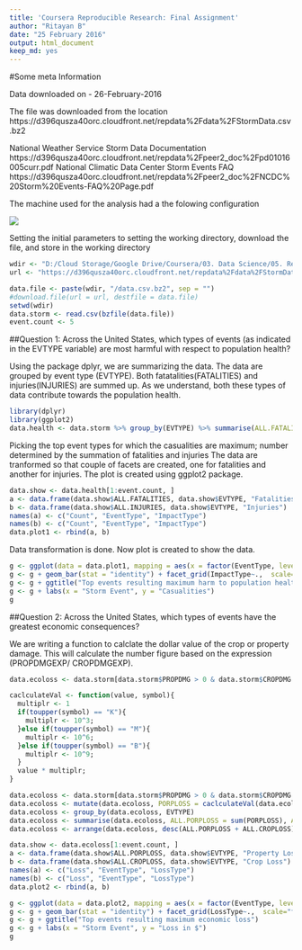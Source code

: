 ```yaml
---
title: 'Coursera Reproducible Research: Final Assignment'
author: "Ritayan B"
date: "25 February 2016"
output: html_document
keep_md: yes
---
```


#Some meta Information

Data downloaded on - 26-February-2016

The file was downloaded from the location https://d396qusza40orc.cloudfront.net/repdata%2Fdata%2FStormData.csv.bz2

National Weather Service Storm Data Documentation https://d396qusza40orc.cloudfront.net/repdata%2Fpeer2_doc%2Fpd01016005curr.pdf
National Climatic Data Center Storm Events FAQ
https://d396qusza40orc.cloudfront.net/repdata%2Fpeer2_doc%2FNCDC%20Storm%20Events-FAQ%20Page.pdf

The machine used for the analysis had a the folowing configuration

<img src="https://github.com/ritayanB/CourseraReproducibleResearch/blob/master/system.png" />

Setting the initial parameters to setting the working directory, download the file, and store in the working directory 

```r
wdir <- "D:/Cloud Storage/Google Drive/Coursera/03. Data Science/05. Reproducible Research/CourseraReproducibleResearch"
url <- "https://d396qusza40orc.cloudfront.net/repdata%2Fdata%2FStormData.csv.bz2"

data.file <- paste(wdir, "/data.csv.bz2", sep = "")
#download.file(url = url, destfile = data.file)
setwd(wdir)
data.storm <- read.csv(bzfile(data.file))
event.count <- 5

```
##Question 1: Across the United States, which types of events (as indicated in the EVTYPE variable) are most harmful with respect to population health?

Using the package dplyr, we are summarizing the data. 
The data are grouped by event type (EVTYPE). Both fatatalities(FATALITIES) and injuries(INJURIES) are summed up.
As we understand, both these types of data contribute towards the population health.

```r
library(dplyr)
library(ggplot2)
data.health <- data.storm %>% group_by(EVTYPE) %>% summarise(ALL.FATALITIES = sum(FATALITIES), ALL.INJURIES = sum(INJURIES)) %>% arrange(desc(ALL.FATALITIES+ALL.INJURIES))

```

Picking the top event types for which the casualities are maximum; number determined by the summation of fatalities and injuries
The data are tranformed so that couple of facets are created, one for fatalities and another for injuries. The plot is created using ggplot2 package.

```r
data.show <- data.health[1:event.count, ]
a <- data.frame(data.show$ALL.FATALITIES, data.show$EVTYPE, "Fatalities")
b <- data.frame(data.show$ALL.INJURIES, data.show$EVTYPE, "Injuries")
names(a) <- c("Count", "EventType", "ImpactType")
names(b) <- c("Count", "EventType", "ImpactType")
data.plot1 <- rbind(a, b)

```

Data transformation is done. Now plot is created to show the data.

```r
g <- ggplot(data = data.plot1, mapping = aes(x = factor(EventType, levels = EventType), y = Count)) 
g <- g + geom_bar(stat = "identity") + facet_grid(ImpactType~.,  scale="free")
g <- g + ggtitle("Top events resulting maximum harm to population health")
g <- g + labs(x = "Storm Event", y = "Casualities")
g
```


##Question 2: Across the United States, which types of events have the greatest economic consequences?

We are writing a function to calclate the dollar value of the crop or property damage. This will calculate the number figure based on the expression (PROPDMGEXP/ CROPDMGEXP).

```r
data.ecoloss <- data.storm[data.storm$PROPDMG > 0 & data.storm$CROPDMG > 0, ]

caclculateVal <- function(value, symbol){
  multiplr <- 1
  if(toupper(symbol) == "K"){
    multiplr <- 10^3;
  }else if(toupper(symbol) == "M"){
    multiplr <- 10^6;
  }else if(toupper(symbol) == "B"){
    multiplr <- 10^9;
  }
  value * multiplr;
}


```


```r

data.ecoloss <- data.storm[data.storm$PROPDMG > 0 & data.storm$CROPDMG > 0, ]
data.ecoloss <- mutate(data.ecoloss, PORPLOSS = caclculateVal(data.ecoloss$PROPDMG, data.ecoloss$PROPDMGEXP),                                      CROPLOSS = caclculateVal(data.ecoloss$CROPDMG, data.ecoloss$CROPDMGEXP)) 
data.ecoloss <- group_by(data.ecoloss, EVTYPE) 
data.ecoloss <- summarise(data.ecoloss, ALL.PORPLOSS = sum(PORPLOSS), ALL.CROPLOSS = sum(CROPLOSS))
data.ecoloss <- arrange(data.ecoloss, desc(ALL.PORPLOSS + ALL.CROPLOSS))
```


```r
data.show <- data.ecoloss[1:event.count, ]
a <- data.frame(data.show$ALL.PORPLOSS, data.show$EVTYPE, "Property Loss")
b <- data.frame(data.show$ALL.CROPLOSS, data.show$EVTYPE, "Crop Loss")
names(a) <- c("Loss", "EventType", "LossType")
names(b) <- c("Loss", "EventType", "LossType")
data.plot2 <- rbind(a, b)
```

```r
g <- ggplot(data = data.plot2, mapping = aes(x = factor(EventType, levels = EventType), y = Loss)) 
g <- g + geom_bar(stat = "identity") + facet_grid(LossType~.,  scale="free")
g <- g + ggtitle("Top events resulting maximum economic loss")
g <- g + labs(x = "Storm Event", y = "Loss in $")
g
```









